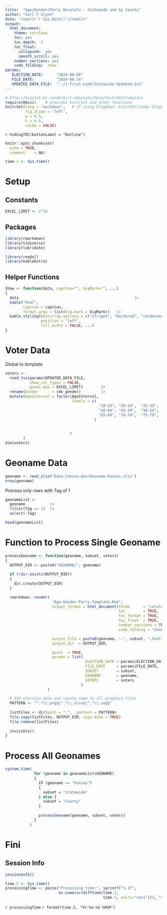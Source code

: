 ```yaml
---
title:  "Age/Gender/Party Barplots - Statewide and by County"
author: "Earl F Glynn"
date: "<small>`r Sys.Date()`</small>"
output:
  html_document:
    theme: cerulean
    toc: yes
    toc_depth:  3
    toc_float:
      collapsed:  yes
      smooth_scroll: yes
    number_sections: yes
    code_folding:  show
params:
   ELECTION_DATE:      "2024-08-06"
   FILE_DATE:          "2024-06-24"  
   UPDATED_DATA_FILE:  "../1-First-Look/Statewide-Updated.txt"   
---
```


```r
# http://biostat.mc.vanderbilt.edu/wiki/Main/KnitrHtmlTemplate
require(Hmisc)    # provides knitrSet and other functions
knitrSet(lang = 'markdown',   # If using blogdown: knitrSet(lang='blogdown')
         fig.align = 'left',
         w = 6.5,
         h = 4.5,
         cache = FALSE)
```

`r hidingTOC(buttonLabel = "Outline")`

```r
knitr::opts_chunk$set(
  echo = TRUE,
  comment    = NA)

time.1 <- Sys.time()
```

# Setup {.tabset .tabset-fade .tabset-pills}

##  {.active}

## Constants

```r
EXCEL_LIMIT <- 2^20
```

## Packages

```r
library(rmarkdown)
library(tidyverse)
library(lubridate)

library(readxl)
library(kableExtra) 
```

## Helper Functions

```r
Show <- function(data, caption="", bigMark="", ...)
{
  data                                                    |>
  kable("html", 
        caption = caption,
        format.args = list(big.mark = bigMark))   |>
  kable_styling(bootstrap_options = c("striped", "bordered", "condensed"),
                position = "left", 
                full_width = FALSE, ...)
}
```

# Voter Data

Global to template

```r
voters <- 
  read_tsv(params$UPDATED_DATA_FILE, 
           show_col_types = FALSE,
           guess_max = EXCEL_LIMIT)        |>
  rename(Gender      = cde_gender)         |> 
  mutate(AgeInterval = factor(AgeInterval,
                              levels = c(
                                          "18-19", "20-24",  "25-29",   "30-34", "35-39",  
                                          "40-44", "45-49",  "50-54",   "55-59", "60-64",   
                                          "65-69", "70-74",  "75-79",   "80-84", "85+"
                                        )
                                
                                
                             )
        )
dim(voters)
```

# Geoname Data

```r
geoname <- read_xlsx("Data-Census-Gov/Geoname-Kansas.xlsx") 
nrow(geoname)
```

Process only rows with Tag of 1

```r
geonameList <-
  geoname           |>
  filter(Tag == 1)  |>
  select(-Tag)

head(geonameList)
```
                                        
# Function to Process Single Geoname

```r
processGeoname <- function(geoname, subset, voters)
{
  OUTPUT_DIR <- paste0("GEONAME/", geoname)
  
  if (!dir.exists(OUTPUT_DIR))
  {
    dir.create(OUTPUT_DIR)
  }

  rmarkdown::render(
                     "Age-Gender-Party-Template.Rmd",
                     output_format = html_document(theme      = "cerulean",
                                                   toc        = TRUE,
                                                   toc_format = TRUE,
                                                   toc_float  = TRUE,
                                                   number_sections = TRUE,
                                                   code_folding = "show"),   

                     output_file = paste0(geoname, "-", subset, ".html"),
                     output_dir  = OUTPUT_DIR,

                     quiet  = TRUE,
                     params = list(
                                    ELECTION_DATE = params$ELECTION_DATE,
                                    FILE_DATE     = params$FILE_DATE,
                                    SUBSET        = subset,
                                    GEONAME       = geoname,
                                    VOTERS        = voters
                                  )
                   )

  # Add election date and county name to all graphics files
  PATTERN <- "^.*\\.png$|^.*\\.xlsx$|^.*\\.svg$"
  
  listFiles <- dir(path = ".",  pattern = PATTERN)    
  file.copy(listFiles, OUTPUT_DIR, copy.date = TRUE)
  file.remove(listFiles)   
  
  invisible()
}
```

# Process All Geonames

```r
system.time(
             for (geoname in geonameList$GEONAME)
             { 
               if (geoname == "Kansas")
               { 
                 subset = "statewide"
               } else {
                 subset = "County"
               }
               
               processGeoname(geoname, subset, voters)
             }
           )
```
                          

# Fini {.tabset .tabset-fade .tabset-pills}

## {.active}

## Session Info

```r
sessionInfo()
```

</div>

```r
time.2 <- Sys.time()
processingTime <- paste("Processing time:", sprintf("%.1f",
                        as.numeric(difftime(time.2,
                                            time.1, units="secs"))), "secs\n")
```

`r processingTime`
`r format(time.2, "%Y-%m-%d %H%M")`

